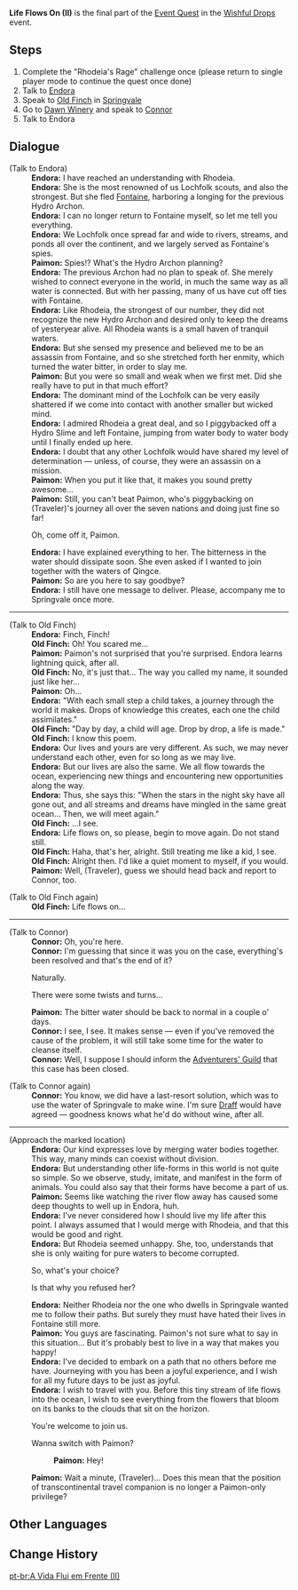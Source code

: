 {{Quest Infobox
|id            = 41422
|image         = 
|type          = World
|region        = 
|area          = 
|event_name    = Wishful Drops
|summary       = Endora, Paimon, and the Traveler confront Rhodeia and resolve the misunderstanding. The trio return to Springvale where Endora explains the [[Spring Fairy]]'s poetic message to Old Finch. After Connor is informed the bitter water problem has been solved, Endora asks to join the Traveler on his/her journey throughout Teyvat.
|requirement   = Complete all 5 Exploration Areas in [[Wishful Drops]]
|startLocation = 
|mora          = 30,000
|primogems     = 60
|other         = {{Card|Endora|1}}
|prev          = Life Flows On (I)
|characters    = Connor; Endora; Old Finch; Paimon; Traveler
}}
'''Life Flows On (II)''' is the final part of the [[Event Quest]] in the [[Wishful Drops]] event.

==Steps==
# Complete the "Rhodeia's Rage" challenge once (please return to single player mode to continue the quest once done)
# Talk to [[Inquisitive Endora|Endora]]
# Speak to [[Old Finch]] in [[Springvale]]
# Go to [[Dawn Winery]] and speak to [[Connor]]
# Talk to Endora

==Dialogue==
{{Quest Description|After having helped Endora for this period of time, you are finally ready to cut to the heart of this problem.}}
{{Dialogue start}}
;(Talk to Endora)
:'''Endora:''' I have reached an understanding with Rhodeia.
:'''Endora:''' She is the most renowned of us Lochfolk scouts, and also the strongest. But she fled [[Fontaine]], harboring a longing for the previous Hydro Archon.
:'''Endora:''' I can no longer return to Fontaine myself, so let me tell you everything.
:'''Endora:''' We Lochfolk once spread far and wide to rivers, streams, and ponds all over the continent, and we largely served as Fontaine's spies.
:'''Paimon:''' Spies!? What's the Hydro Archon planning?
:'''Endora:''' The previous Archon had no plan to speak of. She merely wished to connect everyone in the world, in much the same way as all water is connected. But with her passing, many of us have cut off ties with Fontaine.
:'''Endora:''' Like Rhodeia, the strongest of our number, they did not recognize the new Hydro Archon and desired only to keep the dreams of yesteryear alive. All Rhodeia wants is a small haven of tranquil waters.
:'''Endora:''' But she sensed my presence and believed me to be an assassin from Fontaine, and so she stretched forth her enmity, which turned the water bitter, in order to slay me.
:'''Paimon:''' But you were so small and weak when we first met. Did she really have to put in that much effort?
:'''Endora:''' The dominant mind of the Lochfolk can be very easily shattered if we come into contact with another smaller but wicked mind.
:'''Endora:''' I admired Rhodeia a great deal, and so I piggybacked off a Hydro Slime and left Fontaine, jumping from water body to water body until I finally ended up here.
:'''Endora:''' I doubt that any other Lochfolk would have shared my level of determination &mdash; unless, of course, they were an assassin on a mission.
:'''Paimon:''' When you put it like that, it makes you sound pretty awesome...
:'''Paimon:''' Still, you can't beat Paimon, who's piggybacking on (Traveler)'s journey all over the seven nations and doing just fine so far!
:{{DIcon}} Oh, come off it, Paimon.
:'''Endora:''' I have explained everything to her. The bitterness in the water should dissipate soon. She even asked if I wanted to join together with the waters of Qingce.
:'''Paimon:''' So are you here to say goodbye?
:'''Endora:''' I still have one message to deliver. Please, accompany me to Springvale once more.
----
;(Talk to Old Finch)
:'''Endora:''' Finch, Finch!
:'''Old Finch:''' Oh! You scared me...
:'''Paimon:''' Paimon's not surprised that you're surprised. Endora learns lightning quick, after all.
:'''Old Finch:''' No, it's just that... The way you called my name, it sounded just like her...
:'''Paimon:''' Oh...
:'''Endora:''' "With each small step a child takes, a journey through the world it makes. Drops of knowledge this creates, each one the child assimilates."
:'''Old Finch:''' "Day by day, a child will age. Drop by drop, a life is made."
:'''Old Finch:''' I know this poem.
:'''Endora:''' Our lives and yours are very different. As such, we may never understand each other, even for so long as we may live.
:'''Endora:''' But our lives are also the same. We all flow towards the ocean, experiencing new things and encountering new opportunities along the way.
:'''Endora:''' Thus, she says this: "When the stars in the night sky have all gone out, and all streams and dreams have mingled in the same great ocean... Then, we will meet again."
:'''Old Finch:''' ...I see.
:'''Endora:''' Life flows on, so please, begin to move again. Do not stand still.
:'''Old Finch:''' Haha, that's her, alright. Still treating me like a kid, I see.
:'''Old Finch:''' Alright then. I'd like a quiet moment to myself, if you would.
:'''Paimon:''' Well, (Traveler), guess we should head back and report to Connor, too.

;(Talk to Old Finch again)
:'''Old Finch:''' Life flows on...
----
;(Talk to Connor)
:'''Connor:''' Oh, you're here.
:'''Connor:''' I'm guessing that since it was you on the case, everything's been resolved and that's the end of it?
:{{DIcon}} Naturally.
:{{DIcon}} There were some twists and turns...
:'''Paimon:''' The bitter water should be back to normal in a couple o' days.
:'''Connor:''' I see, I see. It makes sense &mdash; even if you've removed the cause of the problem, it will still take some time for the water to cleanse itself.
:'''Connor:''' Well, I suppose I should inform the [[Adventurers' Guild]] that this case has been closed.

;(Talk to Connor again)
:'''Connor:''' You know, we did have a last-resort solution, which was to use the water of Springvale to make wine. I'm sure [[Draff]] would have agreed &mdash; goodness knows what he'd do without wine, after all.
----
;(Approach the marked location)
:'''Endora:''' Our kind expresses love by merging water bodies together. This way, many minds can coexist without division.
:'''Endora:''' But understanding other life-forms in this world is not quite so simple. So we observe, study, imitate, and manifest in the form of animals. You could also say that their forms have become a part of us.
:'''Paimon:''' Seems like watching the river flow away has caused some deep thoughts to well up in Endora, huh.
:'''Endora:''' I've never considered how I should live my life after this point. I always assumed that I would merge with Rhodeia, and that this would be good and right.
:'''Endora:''' But Rhodeia seemed unhappy. She, too, understands that she is only waiting for pure waters to become corrupted.
:{{DIcon}} So, what's your choice?
:{{DIcon}} Is that why you refused her?
:'''Endora:''' Neither Rhodeia nor the one who dwells in Springvale wanted me to follow their paths. But surely they must have hated their lives in Fontaine still more.
:'''Paimon:''' You guys are fascinating. Paimon's not sure what to say in this situation... But it's probably best to live in a way that makes you happy!
:'''Endora:''' I've decided to embark on a path that no others before me have. Journeying with you has been a joyful experience, and I wish for all my future days to be just as joyful.
:'''Endora:''' I wish to travel with you. Before this tiny stream of life flows into the ocean, I wish to see everything from the flowers that bloom on its banks to the clouds that sit on the horizon.
:{{DIcon}} You're welcome to join us.
:{{DIcon}} Wanna switch with Paimon?
::'''Paimon:''' Hey!
:'''Paimon:''' Wait a minute, (Traveler)... Does this mean that the position of transcontinental travel companion is no longer a Paimon-only privilege?
{{Dialogue end}}

==Other Languages==
{{Other Languages
|en      = Life Flows On (II)
|zhs     = 潺潺向前・其二
|zhs_rm  = Chánchán Xiàngqián · Qí Èr
|zht     = 潺潺向前・其二
|zht_rm  = Chánchán Xiàngqián · Qí Èr
|zh_tl   = Water Flowing Onwards - Two
|zh_note = {{Lang|mini=1|zh=潺潺}} is an onomatopoeia for the soft sound of flowing water.
|ja      = さらさらと流れよ・2
|ja_rm   = Sarasara to Nagare yo - Ni
|ja_tl   = Flow with Rippling - Two
|ko      = 흐르는 생명・두 번째
|ko_rm   = Heureuneun Saengmyeong - Du Beonjjae
|ko_tl   = Flowing Life - Second
|es      = Los cauces de la vida (II)
|es_tl   = 
|fr      = Le fleuve de la vie - 2
|fr_tl   = The River of Life - 2
|ru      = Ручьи жизни II
|ru_tl   = 
|th      = สายธารแห่งชีวิต (II)
|th_rm   = 
|th_tl   = 
|vi      = Nước Chảy Về Trước II
|vi_tl   = 
|de      = Das Leben fließt weiter (II)
|de_tl   = Life Flows On (II)
|id      = Hidup Terus Mengalir (II)
|id_tl   = Life Flows On (II)
|pt      = A Vida Flui em Frente (II)
|pt_tl   = 
}}

==Change History==
{{Change History|1.4}}

[[pt-br:A Vida Flui em Frente (II)]]